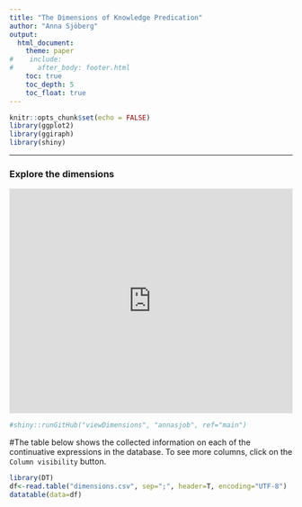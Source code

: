 ```yaml
---
title: "The Dimensions of Knowledge Predication"
author: "Anna Sjöberg"
output: 
  html_document:
    theme: paper
#    include:
#      after_body: footer.html
    toc: true
    toc_depth: 5
    toc_float: true
---
```


```r
knitr::opts_chunk$set(echo = FALSE)
library(ggplot2)
library(ggiraph)
library(shiny)
```

---

### Explore the dimensions
<iframe height="400" width="100%" frameborder="no" src="https://github.com/annasjob/viewDimensions/"> </iframe>
```r
#shiny::runGitHub("viewDimensions", "annasjob", ref="main")

```

#The table below shows the collected information on each of the continuative expressions in the database. To see more columns, click on the `Column visibility` button.
```r
library(DT)
df<-read.table("dimensions.csv", sep=";", header=T, encoding="UTF-8")
datatable(data=df)

```

